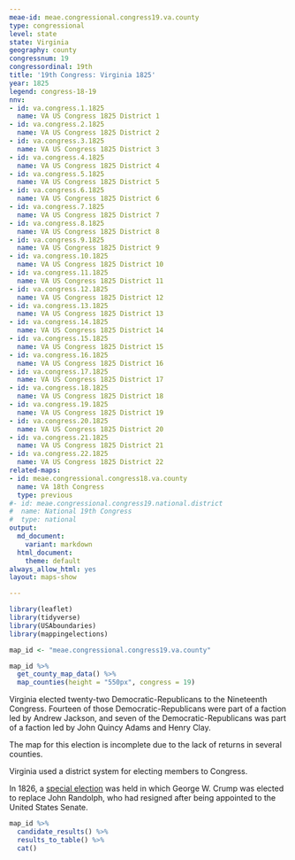 ```yaml
---
meae-id: meae.congressional.congress19.va.county
type: congressional
level: state
state: Virginia
geography: county
congressnum: 19
congressordinal: 19th
title: '19th Congress: Virginia 1825'
year: 1825
legend: congress-18-19
nnv:
- id: va.congress.1.1825
  name: VA US Congress 1825 District 1
- id: va.congress.2.1825
  name: VA US Congress 1825 District 2
- id: va.congress.3.1825
  name: VA US Congress 1825 District 3
- id: va.congress.4.1825
  name: VA US Congress 1825 District 4
- id: va.congress.5.1825
  name: VA US Congress 1825 District 5
- id: va.congress.6.1825
  name: VA US Congress 1825 District 6
- id: va.congress.7.1825
  name: VA US Congress 1825 District 7
- id: va.congress.8.1825
  name: VA US Congress 1825 District 8
- id: va.congress.9.1825
  name: VA US Congress 1825 District 9
- id: va.congress.10.1825
  name: VA US Congress 1825 District 10
- id: va.congress.11.1825
  name: VA US Congress 1825 District 11
- id: va.congress.12.1825
  name: VA US Congress 1825 District 12
- id: va.congress.13.1825
  name: VA US Congress 1825 District 13
- id: va.congress.14.1825
  name: VA US Congress 1825 District 14
- id: va.congress.15.1825
  name: VA US Congress 1825 District 15
- id: va.congress.16.1825
  name: VA US Congress 1825 District 16
- id: va.congress.17.1825
  name: VA US Congress 1825 District 17
- id: va.congress.18.1825
  name: VA US Congress 1825 District 18
- id: va.congress.19.1825
  name: VA US Congress 1825 District 19
- id: va.congress.20.1825
  name: VA US Congress 1825 District 20
- id: va.congress.21.1825
  name: VA US Congress 1825 District 21
- id: va.congress.22.1825
  name: VA US Congress 1825 District 22
related-maps:
- id: meae.congressional.congress18.va.county
  name: VA 18th Congress
  type: previous
#- id: meae.congressional.congress19.national.district
#  name: National 19th Congress
#  type: national
output:
  md_document:
    variant: markdown
  html_document:
    theme: default
always_allow_html: yes
layout: maps-show

---
```


```r
library(leaflet)
library(tidyverse)
library(USAboundaries)
library(mappingelections)

map_id <- "meae.congressional.congress19.va.county"
```

<div class="map">

```r
map_id %>%
  get_county_map_data() %>%
  map_counties(height = "550px", congress = 19)
```

</div>

Virginia elected twenty-two Democratic-Republicans to the Nineteenth Congress. Fourteen of those Democratic-Republicans were part of a faction led by Andrew Jackson, and seven of the Democratic-Republicans was part of a faction led by John Quincy Adams and Henry Clay.

The map for this election is incomplete due to the lack of returns in several counties.

Virginia used a district system for electing members to Congress.

In 1826, a [special election](https://elections.lib.tufts.edu/catalog/tufts:va.congress.5.special.1826) was held in which George W. Crump was elected to replace John Randolph, who had resigned after being appointed to the United States Senate.

<div class="results-table">

```r
map_id %>%
  candidate_results() %>%
  results_to_table() %>%
  cat()
```

</div>
